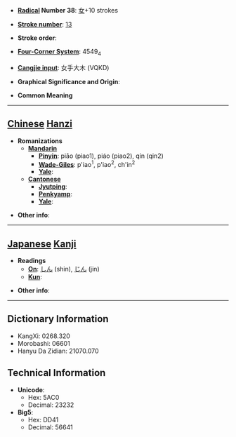 * '''[[Wiktionary:Chinese radical index| Radical]] Number 38''': [[Wiktionary:Chinese radical index 女|女]]+10 strokes

* '''[[Wiktionary:Chinese total strokes index|Stroke number]]''': [[Wiktionary:Chinese total strokes index 13|13]]

* '''Stroke order''': 

* '''[[Wiktionary:Chinese four corner index|Four-Corner System]]''': 4549<sub>4</sub>

* '''[[Wiktionary:Chinese Cangjie index|Cangjie input]]''': 女手大木 (VQKD)

* '''Graphical Significance and Origin''': 

* '''Common Meaning'''

----

== [[Chinese]] [[Hanzi]] ==

* '''Romanizations'''
** '''[[Mandarin]]'''
*** '''[[Pinyin]]''': piāo (piao1), piáo (piao2), qín (qin2)
*** '''[[Wade-Giles]]''': p'iao<sup>1</sup>, p'iao<sup>2</sup>, ch'in<sup>2</sup>
*** '''[[Yale]]''': 
** '''[[Cantonese]]'''
*** '''[[Jyutping]]''':
*** '''[[Penkyamp]]''': 
*** '''[[Yale]]''': 

* '''Other info''': 

----

== [[Japanese]] [[Kanji]] ==

* '''Readings'''
** '''[[On]]''': [[しん]] (shin), [[じん]] (jin)
** '''[[Kun]]''': 

* '''Other info''':  

----

== Dictionary Information ==

* KangXi: 0268.320
* Morobashi: 06601
* Hanyu Da Zidian: 21070.070

== Technical Information ==

* '''Unicode''':
** Hex: 5AC0
** Decimal: 23232
* '''Big5''':
** Hex: DD41
** Decimal: 56641